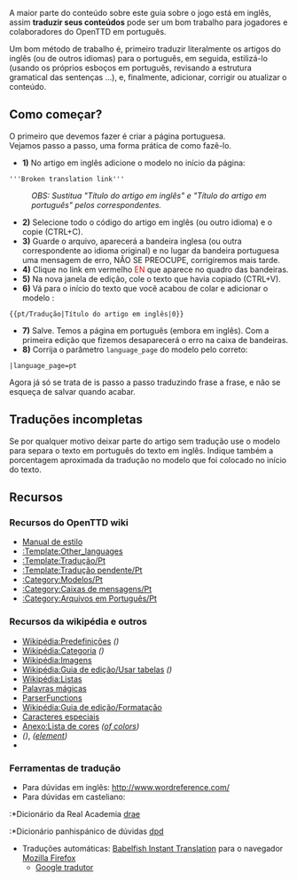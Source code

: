A maior parte do conteúdo sobre este guia sobre o jogo está em inglês, assim '''traduzir seus conteúdos''' pode ser um bom trabalho para jogadores e colaboradores do OpenTTD em português.

Um bom método de trabalho é, primeiro traduzir literalmente os artigos do inglês (ou de outros idiomas) para o português, em seguida, estilizá-lo (usando os próprios esboços em português, revisando a estrutura gramatical das sentenças ...), e, finalmente, adicionar, corrigir ou atualizar o conteúdo.

==Como começar?==
O primeiro que devemos fazer é criar a página portuguesa.<br/>
Vejamos passo a passo, uma forma prática de como fazê-lo. 
*'''1)''' No artigo em inglês adicione o modelo {{en/S|Other languages}} no início da página:
<pre>
'''Broken translation link'''
</pre>
:''OBS: Sustitua "Título do artigo em inglês" e "Título do artigo em português" pelos correspondentes.''
*'''2)''' Selecione todo o código do artigo em inglês (ou outro idioma) e o copie (CTRL+C).
*'''3)''' Guarde o arquivo, aparecerá a bandeira inglesa (ou outra correspondente ao idioma original) e no lugar da bandeira portuguesa uma mensagem de erro, NÃO SE PREOCUPE, corrigiremos mais tarde.
*'''4)''' Clique no link em vermelho <span style="color:red">EN</span> que aparece no quadro das bandeiras.
*'''5)''' Na nova janela de edição, cole o texto que havia copiado (CTRL+V).
*'''6)''' Vá para o início do texto que você acabou de colar e adicionar o modelo {{en/S|Tradução/Pt}}:
<pre>
{{pt/Tradução|Título do artigo em inglês|0}}
</pre>
*'''7)''' Salve. Temos a página em português (embora em inglês). Com a primeira edição que fizemos desaparecerá o erro na caixa de bandeiras.
*'''8)''' Corrija o parâmetro <code>language_page</code> do modelo {{en/S|Other languages}} pelo correto:
<pre>
|language_page=pt
</pre>

Agora já só se trata de is passo a passo traduzindo frase a frase, e não se esqueça de salvar quando acabar.

==Traduções incompletas==
Se por qualquer motivo deixar parte do artigo sem tradução use o modelo {{en/S|Tradução pendente/Pt}} para separa o texto em português do texto em inglês. Indique também a porcentagem aproximada da tradução no modelo {{en/S|Tradução/Pt}} que foi colocado no início do texto. 

==Recursos==
===Recursos do OpenTTD wiki===
*[[Main/en/Manual of Style|Manual de estilo]]
*[[Template:Other languages|:Template:Other_languages]]
*[[Template/pt/Tradução|:Template:Tradução/Pt]]
*[[Template/pt/Tradução pendente|:Template:Tradução pendente/Pt]]
*[[Category/pt/Modelos|:Category:Modelos/Pt]]
*[[Category/pt/Caixas de mensagens|:Category:Caixas de mensagens/Pt]]
*[[Category/pt/Arquivos em Português|:Category:Arquivos em Português/Pt]]

===Recursos da wikipédia e outros===
*[http://pt.wikipedia.org/wiki/Wikip%C3%A9dia:Predefini%C3%A7%C3%B5es Wikipédia:Predefinições] ''([http://www.wikipedia.org/wiki/Help:Template ])''
*[http://pt.wikipedia.org/wiki/Ajuda:Categoria Wikipédia:Categoria] ''([http://www.wikipedia.org/wiki/Help:Category ])''
*[http://www.wikipedia.org/wiki/Wikipedia:Picture_tutorial Wikipédia:Imagens]
*[http://pt.wikipedia.org/wiki/Ajuda:Guia_de_edi%C3%A7%C3%A3o/Usar_tabelas Wikipédia:Guia de edição/Usar tabelas] ''([http://www.wikipedia.org/wiki/Help:Table ])''
*[http://en.wikipedia.org/wiki/Help:List Wikipédia:Listas]
*[http://www.mediawiki.org/wiki/Help:Magic_words/pt-br Palavras mágicas]
*[http://www.mediawiki.org/wiki/Help:Extension:ParserFunctions/pt-br ParserFunctions]
*[http://pt.wikipedia.org/wiki/Ajuda:Guia_de_edição/Formatação Wikipédia:Guia de edição/Formatação]
*[http://en.wikipedia.org/wiki/Help:Special_characters Caracteres especiais]
*[http://pt.wikipedia.org/wiki/Anexo:Lista_de_cores Anexo:Lista de cores] ''([http://www.wikipedia.org/wiki/List of colors ])''
*[http://www.wikipedia.org/wiki/es:HTML ] ''([http://www.wikipedia.org/wiki/HTML ])'', ''([http://www.wikipedia.org/wiki/HTML element ])''
*''[http://www.wikipedia.org/wiki/Help:Hidden_text ]''

===Ferramentas de tradução===
*Para dúvidas em inglês: http://www.wordreference.com/
*Para dúvidas em casteliano:
:*Dicionário da Real Academia [http://buscon.rae.es/draeI/html/cabecera.htm drae]
:*Dicionário panhispánico de dúvidas [http://buscon.rae.es/dpdI/ dpd]
*Traduções automáticas: [https://addons.mozilla.org/es-ES/firefox/addon/7004/ Babelfish Instant Translation] para o navegador [http://www.mozilla-europe.org/es/firefox/ Mozilla Firefox]
**[http://translate.google.com.br/ Google tradutor]